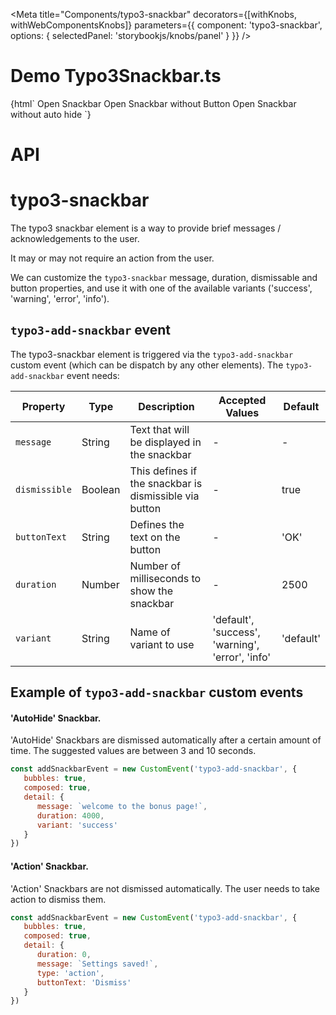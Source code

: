
<Meta
  title="Components/typo3-snackbar"
  decorators={[withKnobs, withWebComponentsKnobs]}
  parameters={{ component: 'typo3-snackbar', options: { selectedPanel: 'storybookjs/knobs/panel' } }}
  />

# Demo Typo3Snackbar.ts

<Preview>
    <Story name="Snackbar" height="220px">
    {html`
      <typo3-snackbar placement="right"></typo3-snackbar>
      <typo3-button color="primary" onclick='window.dispatchEvent(new CustomEvent("typo3-add-snackbar", {detail: {dismissible: true, message: "test"}}));'>
        Open Snackbar
      </typo3-button>
      <typo3-button color="secondary" onclick='window.dispatchEvent(new CustomEvent("typo3-add-snackbar", {detail: {dismissible: false, message: "test", }}));'>
        Open Snackbar without Button
      </typo3-button>
      <typo3-button color="info" onclick='window.dispatchEvent(new CustomEvent("typo3-add-snackbar", {detail: {dismissible: true, message: "test", duration: null }}));'>
        Open Snackbar without auto hide
      </typo3-button>
    `}
    </Story>
</Preview>

# API

# typo3-snackbar

The typo3 snackbar element is a way to provide brief messages / acknowledgements to the user.

It may or may not require an action from the user.

We can customize the `typo3-snackbar` message, duration, dismissable and button properties, and use it with one of the available variants ('success', 'warning', 'error', 'info').


## `typo3-add-snackbar` event
The typo3-snackbar element is triggered via the `typo3-add-snackbar` custom event (which can be dispatch by any other elements).
The `typo3-add-snackbar` event needs:

| Property      | Type    | Description                                            | Accepted Values                                  | Default   |
|---------------|---------|--------------------------------------------------------|--------------------------------------------------|-----------|
| `message`     | String  | Text that will be displayed in the snackbar            | -                                                | -         |
| `dismissible` | Boolean | This defines if the snackbar is dismissible via button | -                                                | true      |
| `buttonText`  | String  | Defines the text on the button                         | -                                                | 'OK'      |
| `duration`    | Number  | Number of milliseconds to show the snackbar            | -                                                | 2500      |
| `variant`     | String  | Name of variant to use                                 | 'default', 'success', 'warning', 'error', 'info' | 'default' |


## Example of `typo3-add-snackbar` custom events

#### 'AutoHide' Snackbar.
'AutoHide' Snackbars are dismissed automatically after a certain amount of time. The suggested values are between 3 and 10 seconds.

```javascript
const addSnackbarEvent = new CustomEvent('typo3-add-snackbar', {
   bubbles: true,
   composed: true,
   detail: {
      message: `welcome to the bonus page!`,
      duration: 4000,
      variant: 'success'
   }
})
```

#### 'Action' Snackbar.
'Action' Snackbars are not dismissed automatically. The user needs to take action to dismiss them.

```javascript
const addSnackbarEvent = new CustomEvent('typo3-add-snackbar', {
   bubbles: true,
   composed: true,
   detail: {
      duration: 0,
      message: `Settings saved!`,
      type: 'action',
      buttonText: 'Dismiss'
   }
})
```

<Props of="typo3-snackbar" />
